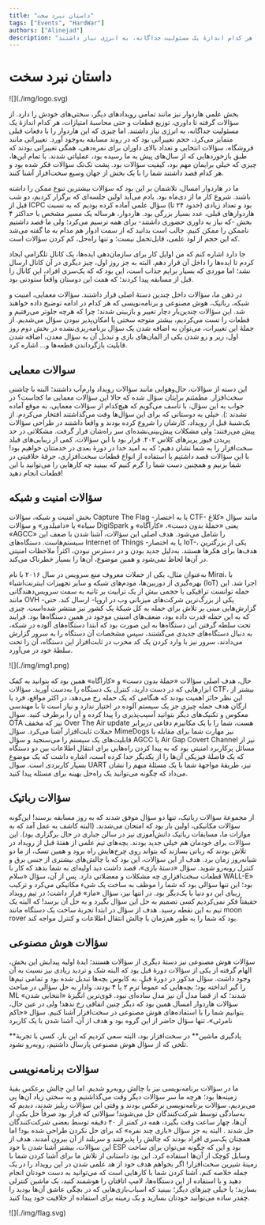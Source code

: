 ```yaml
---
title: "داستان نبرد سخت"
tags: ["Events", "HardWar"]
authors: ["Alinejad"]
description: "بخش علمی هاردوار نیز مانند تمامی رویدادهای دیگر، سختی‌های خودش را دارد. از سؤالات گرفته تا داوری، توزیع قطعات و حتی محاسبهٔ امتیازات، هر کدام اندازهٔ یک مسئولیت جداگانه، به انرژی نیاز داشتند."
---
```



# داستان نبرد سخت

<div style={{ textAlign: "center" }}>![](./img/logo.svg)</div>

بخش علمی هاردوار نیز مانند تمامی رویدادهای دیگر، سختی‌های خودش را دارد. از سؤالات گرفته تا داوری، توزیع قطعات و حتی محاسبهٔ امتیازات، هر کدام اندازهٔ یک مسئولیت جداگانه، به انرژی نیاز داشتند. اما چیزی که این هاردوار را با دفعات قبلی متمایز می‌کرد، حجم تغییراتی بود که در روند مسابقه به‌وجود آورد. تغییراتی مانند فروشگاه، سؤالات انتخابی و تعداد بالای داوران برای نمره‌دهی، همگی تغییراتی بودند که طبق بازخورد‌هایی که از سال‌های پیش به ما رسیده بود، عملیاتی شدند. با تمام این‌ها، چیزی که خیلی برایمان مهم بود، کیفیت سؤالات بود. پشت تک‌تک سؤالات فکر شده بود و هر کدام قصد داشتند شما را با یک بخش از جهان وسیع سخت‌افزار آشنا کنند.

ما در هاردوار امسال، تلاشمان بر این بود که سؤالات بیشترین تنوع ممکن را داشته باشند. شروع کار ما از دی‌ماه بود. یادم می‌آید اولین جلسه‌ای که برگزار کردیم، دو شب قبل از ICPC بود و تعداد زیادی (حدود ۲۴ تا) سؤال علمی آماده کرده بودیم که به نسبت هاردوارهای قبلی، عدد بسیار بزرگی بود. هاردوار، هرساله یک مسیر مشخص با حداکثر ۴ بخش -که نیاز به داوری حضوری داشتند- برای همه ترسیم می‌کرد؛ ولی ما قصد داشتیم ناممکن را ممکن کنیم. جالب است بدانید که از سمت ادوار هم مدام به ما گفته می‌شد که این حجم از لود علمی، قابل‌تحمل نیست؛ و تنها راه‌حل، کم کردن سؤالات است.

جا دارد اشاره کنم که من اوایل کار برای سازمان‌دهی ایده‌ها، یک کانال تلگرامی ایجاد کردم تا ایده‌ها را داخل آن قرار دهم. البته به جز روز اول، چیز دیگری در آن کانال ارسال نشد؛ اما موردی که بسیار برایم جذاب است، این بود که که یک‌سری افراد، این کانال را قبل از مسابقه پیدا کردند؛ که همت این دوستان واقعاً ستودنی بود.

در ذهن ما، سؤالات داخل چندین دستهٔ اصلی قرار داشتند. سؤالات معمایی، امنیت و شبکه، رباتیک، هوش مصنوعی و برنامه‌نویسی که هر کدام در ادامه توضیح داده خواهند شد. این سؤالات چندین‌بار دچار تغییر و بازبینی شدند؛ چرا که هرچه جلوتر می‌رفتیم و قطعات را تست می‌کردیم، بیشتر متوجه سختی یا امکان‌پذیر نبودن سؤال می‌شدیم.
از جملهٔ این تغییرات، می‌توان به اضافه شدن یک سؤال برنامه‌ریزی‌نشده در بخش دوم روز اول، زیر و رو شدن یکی از المان‌های بازی و تبدیل آن به سؤال معدن، اضافه شدن قابلیت بازگرداندن قطعه‌ها و… اشاره کرد.

## سوالات معمایی

این دسته از سؤالات، حال‌وهوایی مانند سؤالات رویداد وارم‌آپ داشتند؛ البته با چاشنی سخت‌افزار. مطمئنم برایتان سؤال شده که حالا این سؤالات معمایی ما کجاست؟ در جواب به این سؤال، با تأسف می‌گویم که هیچ‌کدام از سؤالات معمایی، به موقع آماده نشدند :). خیلی به دوستانی که برای این سؤال‌ها وقت می‌گذاشتند افتخار می‌کردم. از یک‌شنبهٔ قبل از رویداد، کارشان را شروع کرده بودند و واقعاً داشتند در طراحی سؤالات پیش می‌رفتند؛ ولی مشکلات پیش‌بینی‌نشده‌ای سر راه‌شان قرار گرفت. مشکلاتی در حد پریدن فیوز پریزهای کلاس ۲۰۲. قرار بود با این سؤالات، کمی از زیبایی‌های فیلد سخت‌افزار را به شما نشان دهیم؛ که به امید خدا در دورهٔ بعدی در خدمتتان خواهیم بود! با این سؤالات قصد داشتیم با استفاده از انواع قطعات سخت‌افزاری، جرقهٔ خلاقیتی در شما بزنیم و همچنین دست شما را گرم کنیم که ببینید چه کارهایی را می‌توانید با این قطعات انجام دهید!

## سؤالات امنیت و شبکه

بخش امنیت و شبکه، سؤالات Capture The Flag -یا به اختصار CTF- مانند سؤال «کلاغ سیاه» یا «دامبلدور» و سؤالات DigiSpark یعنی «حملهٔ بدون دست»، «کارآگاه» و «AGCC» را شامل می‌شود. هدف اصلی این سؤالات، آشنا شدن با ضعف این سیستم‌هاست. دستگاه‌های Internet of Things -یا به اختصار IoT-، یکی از بزرگترین هدف‌ها برای هکرها هستند. به‌دلیل جدید بودن و در دسترس نبودن، اکثراً ملاحظات امنیتی در آن‌ها لحاظ نمی‌شود و همین موضوع، آن‌ها را بسیار خطرناک می‌کند.

به‌عنوان مثال، یکی از حملات معروف منع سرویس در سال ۲۰۱۶ با نام Mirai، با بهره‌گیری از دوربین‌ها، مودم‌های شبکه و سایر تجهیزات اینترنت‌اشیاء (IoT) اجرا شد. این حمله توانست ترافیکی با حجمی بیش از یک ترابیت بر ثانیه به سمت سرویس‌دهندگانی مانند OVH -یکی از بزرگ‌ترین شرکت‌های میزبانی وب در اروپا- ارسال کند. حتی گزارش‌هایی مبنی بر تلاش برای حمله به کل شبکهٔ یک کشور نیز منتشر شده‌‌است. چیزی که به این حمله قدرت داده بود، ضعف‌های امنیتی موجود در همین دستگاه‌ها بود. فرایند تحت سلطه گرفتن این دستگاه‌ها به این صورت بود که ابتدا دستگاه‌های آلوده در شبکه، به دنبال دستگاه‌های جدیدی می‌گشتند، سپس مشخصات آن دستگاه را به سرور گزارش می‌دادند، سرور نیز با وارد کردن یک کد مخرب در ثابت‌افزار این دستگاه، آن را تحت سلطهٔ خود در می‌آورد.

<div style={{ textAlign: "center" }}>![](./img/img1.png)</div>

حال، هدف اصلی سؤالات «حملهٔ بدون دست» و «کارآگاه» همین بود که بتوانید به کمک ابزارهایی که در دست دارید، کنترل یک دستگاه را به‌دست آورید. سؤالات CTF، بیشتر از این نظر حائز اهمیت بودند که هنگامی که یک حمله رخ می‌دهد، در اکثر مواقع، فرد یا ارگان هدف حمله چیزی جز یک سیستم آلوده در اختیار ندارد و نیاز است تا با مهندسی معکوس و تکنیک‌های دیگر بتوانید آسیب‌پذیری را پیدا کرده و آن را برطرف کنید. سوال OTA نیز که مخفف Over The Air update هست، شما را با یک مکانیزم دفاعی دربرابر حملات ثابت‌افزار آشنا می‌کرد. سؤال MimeDogs نیز مهارت شما برای مقابله با قابلیت‌های یک سیستم را می‌سنجید و سؤال AGCC یا Air Gap Covert Channel نیز از مسائل پرکاربرد امنیتی بود که به پیدا کردن راه‌هایی برای انتقال اطلاعات بین دو دستگاه که یک فاصلهٔ فیزیکی آن‌ها را از یکدیگر جدا کرده است، اشاره داشت که یک موضوع بسیار کاربردی است.
سوال UART نیز، طریقهٔ مواجههٔ شما با یک مسئلهٔ مبهم را نشان می‌داد که چگونه می‌توانید یک راه‌حل بهینه برای مسئله پیدا کنید.

## سؤالات رباتیک

از مجموعهٔ سؤالات رباتیک، تنها دو سؤال موفق شدند که به روز مسابقه برسند! این‌گونه سؤالات مکانیکی، اولین بار بود که امتحان می‌شدند. (البته کاشف به عمل آمد که به موازات ما، مسابقات رباتیک دانش‌آموزی نیز در سالن جباری در حال برگزاری بود). این سؤالات برای خودمان هم خیلی جدید بودند. بچه‌های تیم علمی از هفتهٔ قبل از رویداد در تلاش بودند که رباتی بسازند که بتواند روی چرخ‌هایش راه برود و همین تسک، از ما دو شبانه‌روز زمان برد. هدف از این سؤالات، این بود که با چالش‌های بیشتری از جنس برق و کنترل روبه‌رو شوید.
سؤال «دستهٔ بازی»، قصد داشت دید اولیه‌ای به شما بدهد که کار با قطعات سخت‌افزاری چه مشکلات و معضلاتی دارد. پس از آن،
سؤال «سلام WALL-E» بود؛ این تنها سؤالی بود که
شما را موظف به ساخت یک شیء
مکانیکی می‌کرد و ترکیب زیبای
این دو دنیا با یک‌دیگر بود.
در انتها نیز، سؤال «ماز» قرار
داشت؛ در
تیم رویداد
حقیقتاً فکر
نمی‌کردیم کسی
تصمیم به حل این
سؤال بگیرد و به
حل آن برسد! که البته
یک تیم به این نقطه رسید.
هدف از سؤال در ابتدا تجربهٔ
ساخت یک دستگاه
مانند moon rover بود که شما را
به طور هم‌زمان با چالش انتقال اطلاعات
و کنترل مواجه کند.

## سؤالات هوش مصنوعی

سؤالات هوش مصنوعی نیز دستهٔ دیگری از سؤالات هستند؛
ایدهٔ اولیه پیدایش این بخش، الهام گرفته از یکی از سؤالات
دورهٔ قبل بود که البته شک و تردید زیادی نیز نسبت به آن وجود داشت. سؤال مذکور در دورهٔ قبل، به کابوس بچه‌ها تبدیل شده بود و تمامی تیم‌ها را گیر انداخته بود؛ بچه‌هایی که عموماً ترم ۲ یا ۴ بودند، وادار به حل سؤالی در مباحث ML شدند؛ که از قضا مدل آن نیز مدل ساده‌ای نبود.
قوی‌ترین انگیزهٔ «انتخابی شدن» سؤالات هاردوار امسال همین بود که دیگر چنین اتفاقی رخ ندهد! ولی در عین حال، بتوانیم شما را با استفاده‌های هوش مصنوعی در سخت‌افزار آشنا کنیم.
سؤال «حاکم نامرئی»، تنها سؤال حاضر از این گروه بود و هدف از آن، آشنا شدن با یک کاربرد

<Tooltip tip="Machine learning">
  <span>**یادگیری ماشین**</span>
</Tooltip>
در سخت‌افزار بود، البته سعی کردیم که این بار، کسی با تجربهٔ تلخی که از سؤال هوش
مصنوعی پارسال داشتیم، روبه‌رو نشود.

## سؤالات برنامه‌نویسی

ما در سؤالات برنامه‌نویسی نیز با چالش روبه‌رو شدیم. اما این چالش برعکس بقیهٔ زمینه‌ها بود؛ هرچه ما سر سؤالات دیگر وقت می‌گذاشتیم و به سختی زیاد آن‌ها پی می‌بردیم، سؤالات برنامه‌نویسی برعکس بودند و وقتی این سؤالات ریلیز شدند، دیدیم که به‌سادگی توسط شرکت‌کنندگان حل می‌شوند! سؤالاتی که قرار بود صرفاً حل یکی از آن‌ها، چهار ساعت وقت بگیرد، همه‌ در کمتر از ۴۰ دقیقه توسط بعضی شرکت‌کنندگان حل شدند . البته به جز سؤال «بازی چند نفره» که
برای حل نکردن طراحی شده بود! اما همچنان یک‌سری افراد
بودند که چالش را پذیرفتند و سربلند از آن بیرون آمدند.
هدف از این سؤالات، بیشتر آشنا
شدن با خود ESP بود و این ‌که
چگونه می‌توان برای ساخت وسایل
کوچک از آن‌ها استفاده کرد.
این بود داستانی از تلاش ما برای آشنا
کردن شما با
زمینهٔ شیرین
سخت‌افزار! اگر
بخواهم هدف
خود از هد علمی
شدن در این رویداد
را در یک جمله خلاصه
کنم، آشنا کردن
شما با کارهایی‌ است
که می‌توانید به دست خودتان
انجام دهید و با استفاده از این
دستگاه‌ها، لامپ اتاقتان را
هوشمند کنید، یک ماشین کنترلی
بسازید؛ یا خیلی چیزهای دیگر؛ ببینید
که اسباب‌بازی‌هایی که در بچگی عاشق
آن‌ها بودید را چقدر ساده می‌توانید خودتان
بسازید و یک زمینه برای استفاده از خلاقیت خود
پیدا کنید.

<div style={{ textAlign: "center" }}>![](./img/flag.svg)</div>
